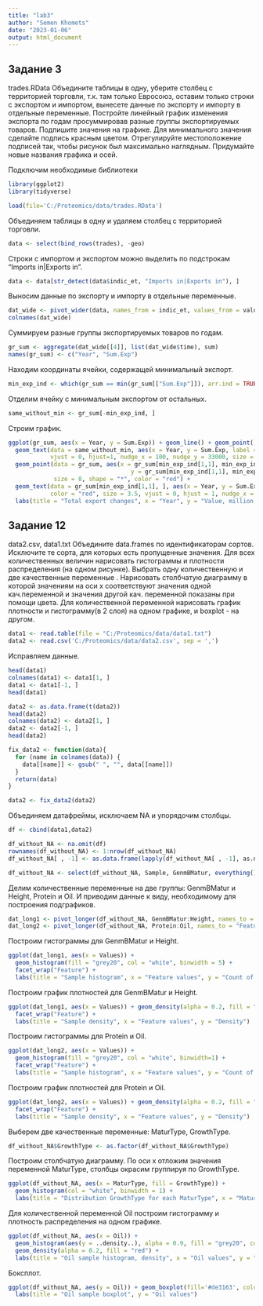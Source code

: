 ---
title: "lab3"
author: "Semen Khomets"
date: "2023-01-06"
output: html_document
---

## Задание 3
trades.RData Объедините таблицы в одну, уберите столбец с территорией торговли, т.к. там только Евросоюз, оставим только строки с экспортом и импортом, вынесете данные по экспорту и импорту в отдельные переменные. Постройте линейный график изменения экспорта по годам просуммировав разные группы экспортируемых товаров. Подпишите значения на графике. Для минимального значения сделайте подпись красным цветом. Отрегулируйте местоположение подписей так, чтобы рисунок был максимально наглядным. Придумайте новые названия графика и осей.

Подключим необходимые библиотеки
```{r message=FALSE, warning=FALSE}
library(ggplot2)
library(tidyverse)
```

```{r}
load(file='C:/Proteomics/data/trades.RData')
```

Объединяем таблицы в одну и удаляем столбец с территорией торговли.
```{r}
data <- select(bind_rows(trades), -geo)
```
Строки с импортом и экспортом можно выделить по подстрокам "Imports in|Exports in".
```{r}
data <- data[str_detect(data$indic_et, "Imports in|Exports in"), ]
```
Выносим данные по экспорту и импорту в отдельные переменные.
```{r}
dat_wide <- pivot_wider(data, names_from = indic_et, values_from = values)
colnames(dat_wide)
```
Суммируем разные группы экспортируемых товаров по годам.
```{r}
gr_sum <- aggregate(dat_wide[[4]], list(dat_wide$time), sum)
names(gr_sum) <- c("Year", "Sum.Exp")
```
Находим координаты ячейки, содержащей минимальный экспорт.
```{r}
min_exp_ind <- which(gr_sum == min(gr_sum[["Sum.Exp"]]), arr.ind = TRUE)
```
Отделим ячейку с минимальным экспортом от остальных.
```{r}
same_without_min <- gr_sum[-min_exp_ind, ]
```
Строим график.
```{r}
ggplot(gr_sum, aes(x = Year, y = Sum.Exp)) + geom_line() + geom_point() +
  geom_text(data = same_without_min, aes(x = Year, y = Sum.Exp, label = Sum.Exp),
            vjust = 0, hjust=1, nudge_x = 100, nudge_y = 33000, size = 3.5) +
  geom_point(data = gr_sum, aes(x = gr_sum[min_exp_ind[1,1], min_exp_ind[1,2] - 1],
                                   y = gr_sum[min_exp_ind[1,1], min_exp_ind[1,2]]),
             size = 8, shape = "*", color = "red") +
  geom_text(data = gr_sum[min_exp_ind[1,1], ], aes(x = Year, y = Sum.Exp, label = Sum.Exp),
            color = "red", size = 3.5, vjust = 0, hjust = 1, nudge_x = 100, nudge_y = -33000, check_overlap = TRUE) +
  labs(title = "Total export changes", x = "Year", y = "Value, million of ECU/EURO")
```

## Задание 12
data2.csv, data1.txt Объедините data.frames по идентификаторам сортов. Исключите те сорта, для которых есть пропущенные значения. Для всех количественных величин нарисовать гистограммы и плотности распределения (на одном рисунке). Выбрать одну количественную и две качественные переменные . Нарисовать столбчатую диаграмму в которой значениям на оси x соответствуют значения одной кач.переменной и значения другой кач. переменной показаны при помощи цвета. Для количественной переменной нарисовать график плотности и гистограмму(в 2 слоя) на одном графике, и boxplot - на другом.
```{r}
data1 <- read.table(file = "C:/Proteomics/data/data1.txt")
data2 <- read.csv('C:/Proteomics/data/data2.csv', sep = ',')
```
Исправляем данные.
```{r}
head(data1)
colnames(data1) <- data1[1, ]
data1 <- data1[-1, ] 
head(data1)
```
```{r}
data2 <- as.data.frame(t(data2))
head(data2)
colnames(data2) <- data2[1, ]
data2 <- data2[-1, ] 
head(data2)

fix_data2 <- function(data){
  for (name in colnames(data)) {
    data[[name]] <- gsub(" ", "", data[[name]])
  }
  return(data)
}

data2 <- fix_data2(data2)
```
Объединяем датафреймы, исключаем NA и упорядочим столбцы.
```{r}
df <- cbind(data1,data2)

df_without_NA <- na.omit(df) 
rownames(df_without_NA) <- 1:nrow(df_without_NA)
df_without_NA[ , -1] <- as.data.frame(lapply(df_without_NA[ , -1], as.numeric))

df_without_NA <- select(df_without_NA, Sample, GenmBMatur, everything())
```
Делим количественные переменные на две группы: GenmBMatur и Height, Protein и Oil. И приводим данные к виду, необходимому для построения подграфиков.
```{r}
dat_long1 <- pivot_longer(df_without_NA, GenmBMatur:Height, names_to = "Feature", values_to = "Values")
dat_long2 <- pivot_longer(df_without_NA, Protein:Oil, names_to = "Feature", values_to = "Values")
```
Построим гистограммы для GenmBMatur и Height.
```{r}
ggplot(dat_long1, aes(x = Values)) +
  geom_histogram(fill = "grey20", col = "white", binwidth = 5) +
  facet_wrap("Feature") +
  labs(title = "Sample histogram", x = "Feature values", y = "Count of values")
```
Построим график плотностей для GenmBMatur и Height.
```{r}
ggplot(dat_long1, aes(x = Values)) + geom_density(alpha = 0.2, fill = "red") +
  facet_wrap("Feature") +
  labs(title = "Sample density", x = "Feature values", y = "Density")
```

Построим гистограммы для Protein и Oil.
```{r}
ggplot(dat_long2, aes(x = Values)) +
  geom_histogram(fill = "grey20", col = "white", binwidth=1) +
  facet_wrap("Feature") +
  labs(title = "Sample histogram", x = "Feature values", y = "Count of values")
```
Построим график плотностей для Protein и Oil.
```{r}
ggplot(dat_long2, aes(x = Values)) + geom_density(alpha = 0.2, fill = "red") +
  facet_wrap("Feature") +
  labs(title = "Sample density", x = "Feature values", y = "Density")
```

Выберем две качественные переменные: MaturType, GrowthType.
```{r}
df_without_NA$GrowthType <- as.factor(df_without_NA$GrowthType)
```
Построим столбчатую диаграмму. По оси х отложим значения переменной MaturType, столбцы окрасим группируя по GrowthType.
```{r}
ggplot(df_without_NA, aes(x = MaturType, fill = GrowthType)) +
  geom_histogram(col = "white", binwidth = 1) + 
  labs(title = "Distribution GrowthType for each MaturType", x = "MaturType values", y = "Count of MaturType values")
```

Для количественной переменной Oil построим гистограмму и плотность распределения на одном графике.
```{r}
ggplot(df_without_NA, aes(x = Oil)) +
  geom_histogram(aes(y = ..density..), alpha = 0.9, fill = "grey20", col = "white", binwidth = 0.5) +
  geom_density(alpha = 0.2, fill = "red") +
  labs(title = "Oil sample histogram, density", x = "Oil values", y = "Density values")
```
Боксплот.
```{r}
ggplot(df_without_NA, aes(y = Oil)) + geom_boxplot(fill='#de3163', color="black") +
  labs(title = "Oil sample boxplot", y = "Oil values")
```